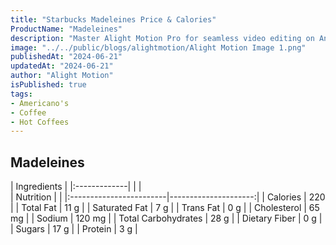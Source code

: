 ```yaml
---
title: "Starbucks Madeleines Price & Calories"
ProductName: "Madeleines" 
description: "Master Alight Motion Pro for seamless video editing on Android, iOS, and Tablets with our ultimate guide, unlocking advanced features and elevating your skills in 2024!"
image: "../../public/blogs/alightmotion/Alight Motion Image 1.png"
publishedAt: "2024-06-21"
updatedAt: "2024-06-21"
author: "Alight Motion"
isPublished: true
tags:
- Americano's
- Coffee
- Hot Coffees   
---
```


## Madeleines 
  
<div className="tables-container">
  <div className="table-wrapper">
    | Ingredients  |
    |:-------------|
    |              |
  </div>
  <div className="table-wrapper">
    | Nutrition               |                      |  
    |:------------------------|---------------------:|
    | Calories                | 220                  |
    | Total Fat               | 11 g                 |
    | Saturated Fat           | 7 g                  |
    | Trans Fat               | 0 g                  |
    | Cholesterol             | 65 mg                |
    | Sodium                  | 120 mg               |
    | Total Carbohydrates     | 28 g                 |
    | Dietary Fiber           | 0 g                  |
    | Sugars                  | 17 g                 |
    | Protein                 | 3 g                  |
  </div>
</div>

<style jsx>{`
  .tables-container {
    display: flex;
    flex-direction: row;
    gap: 30px;
  }
  .table-wrapper {
    width: 500px; /* Adjust as needed */
  }
  @media (max-width: 768px) {
    .tables-container {
      flex-direction: column;
      gap: 0px; /* Adjust as needed */
    }
    .table-wrapper {
      width: 100%; /* Adjust as needed */
    }
  }
`}</style>
